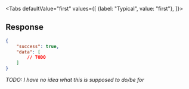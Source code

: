 <Tabs
    defaultValue="first"
    values={[
        {label: "Typical", value: "first"},
    ]}>
<TabItem value="first">

## Response

```json
{
    "success": true,
    "data": [
        // TODO
    ]
}
```

*TODO: I have no idea what this is supposed to do/be for*

</TabItem>
</Tabs>
